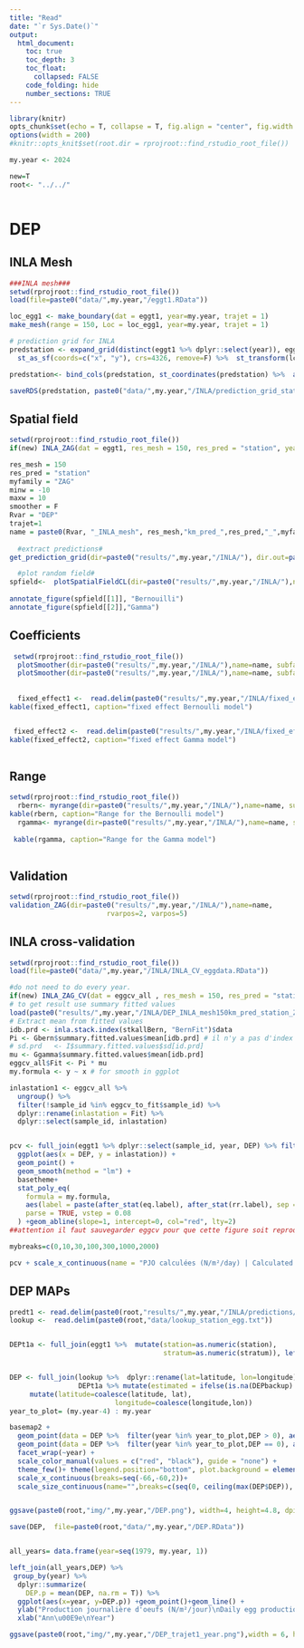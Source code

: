 ```yaml
---
title: "Read"
date: "`r Sys.Date()`"
output:
  html_document:
    toc: true
    toc_depth: 3
    toc_float:
      collapsed: FALSE
    code_folding: hide
    number_sections: TRUE
---
```


```r
library(knitr)
opts_chunk$set(echo = T, collapse = T, fig.align = "center", fig.width = 9, fig.height = 6, message=F, warning=F)
options(width = 200)
#knitr::opts_knit$set(root.dir = rprojroot::find_rstudio_root_file())

my.year <- 2024 

new=T
root<- "../../"


```    

```r
```


# DEP {.tabset}
## INLA Mesh 

```r
###INLA mesh###
setwd(rprojroot::find_rstudio_root_file())
load(file=paste0("data/",my.year,"/eggt1.RData"))

loc_egg1 <- make_boundary(dat = eggt1, year=my.year, trajet = 1)
make_mesh(range = 150, Loc = loc_egg1, year=my.year, trajet = 1)

# prediction grid for INLA
predstation <- expand_grid(distinct(eggt1 %>% dplyr::select(year)), eggt1 %>% group_by(station) %>% dplyr::summarise(x = mean(longitude, na.rm = T), y = mean(latitude, na.rm = T)) %>% mutate(station = as.factor(station))) %>%  
  st_as_sf(coords=c("x", "y"), crs=4326, remove=F) %>%  st_transform(lcc)

predstation<- bind_cols(predstation, st_coordinates(predstation) %>%  as.data.frame() %>%  dplyr::rename(X.m=X, Y.m=Y)) %>%  st_drop_geometry()

saveRDS(predstation, paste0("data/",my.year,"/INLA/prediction_grid_station", my.year, ".RDS"))

```



## Spatial field 
```r
setwd(rprojroot::find_rstudio_root_file())
if(new) INLA_ZAG(dat = eggt1, res_mesh = 150, res_pred = "station", year=my.year, Rvar = "DEP", trajet = 1)

res_mesh = 150
res_pred = "station"
myfamily = "ZAG"
minw = -10
maxw = 10
smoother = F
Rvar = "DEP"
trajet=1
name = paste0(Rvar, "_INLA_mesh", res_mesh,"km_pred_",res_pred,"_",myfamily,my.year,"_trajet",trajet)
 
  #extract predictions#
get_prediction_grid(dir=paste0("results/",my.year,"/INLA/"), dir.out=paste0("results/",my.year,"/INLA/predictions/"),name=name, trans="")

  #plot random field#
spfield<-  plotSpatialFieldCL(dir=paste0("results/",my.year,"/INLA/"),name=name ,minw=minw, maxw=maxw, my.year=my.year)
 
annotate_figure(spfield[[1]], "Bernouilli")
annotate_figure(spfield[[2]],"Gamma")
```
  
## Coefficients 
```r
 setwd(rprojroot::find_rstudio_root_file())
  plotSmoother(dir=paste0("results/",my.year,"/INLA/"),name=name, subfamily="binomial",smoother=smoother)
  plotSmoother(dir=paste0("results/",my.year,"/INLA/"),name=name, subfamily="gamma",smoother=smoother)
  
  
  fixed_effect1 <-  read.delim(paste0("results/",my.year,"/INLA/fixed_effects_",name,"binomial", ".txt"))
kable(fixed_effect1, caption="fixed effect Bernoulli model")


 fixed_effect2 <-  read.delim(paste0("results/",my.year,"/INLA/fixed_effects_",name,"gamma", ".txt"))
kable(fixed_effect2, caption="fixed effect Gamma model")
  
``` 
  
## Range  
```r
setwd(rprojroot::find_rstudio_root_file())
  rbern<- myrange(dir=paste0("results/",my.year,"/INLA/"),name=name, subfamily="binomial")
kable(rbern, caption="Range for the Bernoulli model")
  rgamma<- myrange(dir=paste0("results/",my.year,"/INLA/"),name=name, subfamily="gamma")
  
 kable(rgamma, caption="Range for the Gamma model")
 
```
 
## Validation
```r
setwd(rprojroot::find_rstudio_root_file())
validation_ZAG(dir=paste0("results/",my.year,"/INLA/"),name=name,
                        rvarpos=2, varpos=5)

```


## INLA cross-validation
```r

setwd(rprojroot::find_rstudio_root_file())
load(file=paste0("data/",my.year,"/INLA/INLA_CV_eggdata.RData"))

#do not need to do every year.
if(new) INLA_ZAG_CV(dat = eggcv_all , res_mesh = 150, res_pred = "station", trajet = 1, year=my.year, Rvar="DEP")
# to get result use summary fitted values
load(paste0("results/",my.year,"/INLA/DEP_INLA_mesh150km_pred_station_ZAG_",my.year,"_CV_trajet1.RData"))
# Extract mean from fitted values
idb.prd <- inla.stack.index(stkallBern, "BernFit")$data
Pi <- Gbern$summary.fitted.values$mean[idb.prd] # il n'y a pas d'index pour prediction, j'ai setté à NA.
# sd.prd   <- I$summary.fitted.values$sd[id.prd]
mu <- Ggamma$summary.fitted.values$mean[idb.prd]
eggcv_all$Fit <- Pi * mu
my.formula <- y ~ x # for smooth in ggplot

inlastation1 <- eggcv_all %>%
  ungroup() %>%
  filter(!sample_id %in% eggcv_to_fit$sample_id) %>%
  dplyr::rename(inlastation = Fit) %>%
  dplyr::select(sample_id, inlastation)


pcv <- full_join(eggt1 %>% dplyr::select(sample_id, year, DEP) %>% filter(sample_id %in% inlastation1$sample_id), inlastation1) %>%
  ggplot(aes(x = DEP, y = inlastation)) +
  geom_point() +
  geom_smooth(method = "lm") +
  basetheme+
  stat_poly_eq(
    formula = my.formula,
    aes(label = paste(after_stat(eq.label), after_stat(rr.label), sep = "~~~")),
    parse = TRUE, vstep = 0.08
  ) +geom_abline(slope=1, intercept=0, col="red", lty=2)
##attention il faut sauvegarder eggcv pour que cette figure soit reproductible.

mybreaks=c(0,10,30,100,300,1000,2000)

pcv + scale_x_continuous(name = "PJO calculées (N/m²/day) | Calculated DEP (N/m²/day)", trans = "log10p1", breaks=mybreaks) + scale_y_continuous(name = "PJO prédite (N/m²/day)\nPredicted DEP (N/m²/day)", trans = "log10p1", breaks=mybreaks)
```

## DEP MAPs
```r
predt1 <- read.delim(paste0(root,"results/",my.year,"/INLA/predictions/predictions_DEP_INLA_mesh150km_pred_station_ZAG", my.year, "_trajet1.txt"))
lookup <-  read.delim(paste0(root,"data/lookup_station_egg.txt"))


DEPt1a <- full_join(eggt1 %>%  mutate(station=as.numeric(station),
                                      stratum=as.numeric(stratum)), left_join(predt1, lookup %>% dplyr::select(-c(depth, latitude, longitude)))) %>% mutate(DEP = coalesce(DEPbackup, Fit))


DEP <- full_join(lookup %>%  dplyr::rename(lat=latitude, lon=longitude) %>% dplyr::select(station, lat, lon),
                 DEPt1a %>% mutate(estimated = ifelse(is.na(DEPbackup) & !is.na(DEP), "estimated", "observed"))) %>% 
     mutate(latitude=coalesce(latitude, lat),
                          longitude=coalesce(longitude,lon))
year_to_plot= (my.year-4) : my.year

basemap2 + 
  geom_point(data = DEP %>%  filter(year %in% year_to_plot,DEP > 0), aes(x = longitude, y = latitude, size = DEP, col = estimated), shape = 21, stroke=0.5) + 
  geom_point(data = DEP %>%  filter(year %in% year_to_plot,DEP == 0), aes(x = longitude, y = latitude), shape = 3, size=0.8, stroke=0.5) + 
  facet_wrap(~year) + 
  scale_color_manual(values = c("red", "black"), guide = "none") + 
  theme_few()+ theme(legend.position="bottom", plot.background = element_blank())+
  scale_x_continuous(breaks=seq(-66,-60,2))+
  scale_size_continuous(name="",breaks=c(seq(0, ceiling(max(DEP$DEP)), 50)),range=c(0.25,5)) 


ggsave(paste0(root,"img/",my.year,"/DEP.png"), width=4, height=4.8, dpi=600, units="in")

save(DEP,  file=paste0(root,"data/",my.year,"/DEP.RData"))


all_years= data.frame(year=seq(1979, my.year, 1))

left_join(all_years,DEP) %>% 
 group_by(year) %>%
  dplyr::summarize(
    DEP.p = mean(DEP, na.rm = T)) %>% 
  ggplot(aes(x=year, y=DEP.p)) +geom_point()+geom_line() +
  ylab("Production journalière d'oeufs (N/m²/jour)\nDaily egg production (N/m²/day)")+
  xlab("Ann\u00E9e\nYear")

ggsave(paste0(root,"img/",my.year,"/DEP_trajet1_year.png"),width = 6, height = 4, unit = "in", dpi = 600)

```

